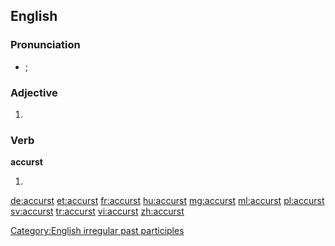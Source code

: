 ==English==

===Pronunciation===
* {{a|UK}} {{IPA|/æˈkə(ɹ)st/|/əˈkə(ɹ)st/}}; {{X-SAMPA|/{"k@(r)st/|/@"k@(r)st/}}

===Adjective===
{{en-adj}}

# {{archaic spelling of|accursed}}

===Verb===
'''accurst'''

# {{past participle of|accurse|lang=en}}

[[Category:English irregular past participles]]

[[de:accurst]]
[[et:accurst]]
[[fr:accurst]]
[[hu:accurst]]
[[mg:accurst]]
[[ml:accurst]]
[[pl:accurst]]
[[sv:accurst]]
[[tr:accurst]]
[[vi:accurst]]
[[zh:accurst]]